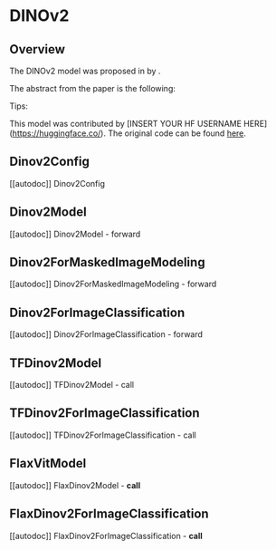 <!--Copyright 2023 The HuggingFace Team. All rights reserved.

Licensed under the Apache License, Version 2.0 (the "License"); you may not use this file except in compliance with
the License. You may obtain a copy of the License at

http://www.apache.org/licenses/LICENSE-2.0

Unless required by applicable law or agreed to in writing, software distributed under the License is distributed on
an "AS IS" BASIS, WITHOUT WARRANTIES OR CONDITIONS OF ANY KIND, either express or implied. See the License for the
specific language governing permissions and limitations under the License.
-->

# DINOv2

## Overview

The DINOv2 model was proposed in [<INSERT PAPER NAME HERE>](<INSERT PAPER LINK HERE>) by <INSERT AUTHORS HERE>.
<INSERT SHORT SUMMARY HERE>

The abstract from the paper is the following:

*<INSERT PAPER ABSTRACT HERE>*

Tips:

<INSERT TIPS ABOUT MODEL HERE>

This model was contributed by [INSERT YOUR HF USERNAME HERE](https://huggingface.co/<INSERT YOUR HF USERNAME HERE>).
The original code can be found [here](<INSERT LINK TO GITHUB REPO HERE>).


## Dinov2Config

[[autodoc]] Dinov2Config

## Dinov2Model

[[autodoc]] Dinov2Model
    - forward

## Dinov2ForMaskedImageModeling

[[autodoc]] Dinov2ForMaskedImageModeling
    - forward

## Dinov2ForImageClassification

[[autodoc]] Dinov2ForImageClassification
    - forward

## TFDinov2Model

[[autodoc]] TFDinov2Model
    - call

## TFDinov2ForImageClassification

[[autodoc]] TFDinov2ForImageClassification
    - call

## FlaxVitModel

[[autodoc]] FlaxDinov2Model
    - __call__

## FlaxDinov2ForImageClassification

[[autodoc]] FlaxDinov2ForImageClassification
    - __call__
